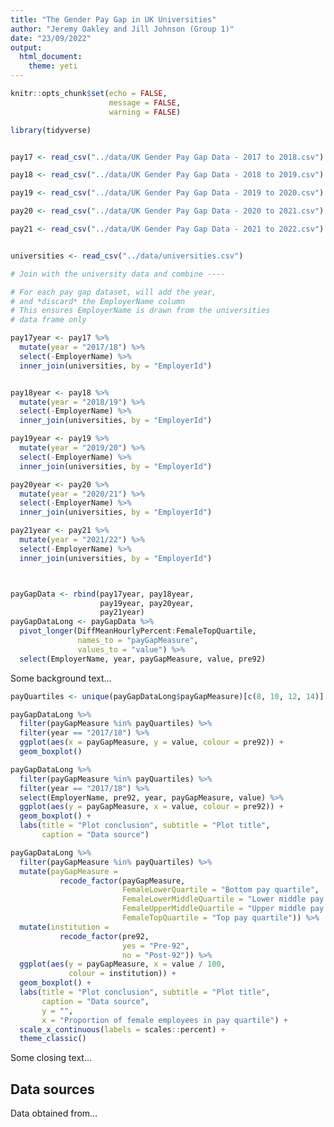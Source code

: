 ```yaml
---
title: "The Gender Pay Gap in UK Universities"
author: "Jeremy Oakley and Jill Johnson (Group 1)"
date: "23/09/2022"
output: 
  html_document:
    theme: yeti
---
```


```r
knitr::opts_chunk$set(echo = FALSE, 
                      message = FALSE, 
                      warning = FALSE)
```


```r
library(tidyverse)


pay17 <- read_csv("../data/UK Gender Pay Gap Data - 2017 to 2018.csv") 

pay18 <- read_csv("../data/UK Gender Pay Gap Data - 2018 to 2019.csv") 

pay19 <- read_csv("../data/UK Gender Pay Gap Data - 2019 to 2020.csv") 

pay20 <- read_csv("../data/UK Gender Pay Gap Data - 2020 to 2021.csv") 

pay21 <- read_csv("../data/UK Gender Pay Gap Data - 2021 to 2022.csv") 


universities <- read_csv("../data/universities.csv")

# Join with the university data and combine ----

# For each pay gap dataset, will add the year, 
# and *discard* the EmployerName column
# This ensures EmployerName is drawn from the universities
# data frame only

pay17year <- pay17 %>%
  mutate(year = "2017/18") %>%
  select(-EmployerName) %>%
  inner_join(universities, by = "EmployerId")


pay18year <- pay18 %>%
  mutate(year = "2018/19") %>%
  select(-EmployerName) %>%
  inner_join(universities, by = "EmployerId")

pay19year <- pay19 %>%
  mutate(year = "2019/20") %>%
  select(-EmployerName) %>%
  inner_join(universities, by = "EmployerId")

pay20year <- pay20 %>%
  mutate(year = "2020/21") %>%
  select(-EmployerName) %>%
  inner_join(universities, by = "EmployerId")

pay21year <- pay21 %>%
  mutate(year = "2021/22") %>%
  select(-EmployerName) %>%
  inner_join(universities, by = "EmployerId")



payGapData <- rbind(pay17year, pay18year,
                    pay19year, pay20year,
                    pay21year)
payGapDataLong <- payGapData %>%
  pivot_longer(DiffMeanHourlyPercent:FemaleTopQuartile, 
               names_to = "payGapMeasure",
               values_to = "value") %>%
  select(EmployerName, year, payGapMeasure, value, pre92)


```


Some background text...

```r
payQuartiles <- unique(payGapDataLong$payGapMeasure)[c(8, 10, 12, 14)]

payGapDataLong %>% 
  filter(payGapMeasure %in% payQuartiles) %>%
  filter(year == "2017/18") %>%
  ggplot(aes(x = payGapMeasure, y = value, colour = pre92)) +
  geom_boxplot() 
```



```r

payGapDataLong %>% 
  filter(payGapMeasure %in% payQuartiles) %>%
  filter(year == "2017/18") %>%
  select(EmployerName, pre92, year, payGapMeasure, value) %>%
  ggplot(aes(y = payGapMeasure, x = value, colour = pre92)) +
  geom_boxplot() +
  labs(title = "Plot conclusion", subtitle = "Plot title", 
       caption = "Data source")
```


```r
payGapDataLong %>% 
  filter(payGapMeasure %in% payQuartiles) %>%
  mutate(payGapMeasure = 
           recode_factor(payGapMeasure,
                         FemaleLowerQuartile = "Bottom pay quartile",
                         FemaleLowerMiddleQuartile = "Lower middle pay quartile",
                         FemaleUpperMiddleQuartile = "Upper middle pay quartile",
                         FemaleTopQuartile = "Top pay quartile")) %>%
  mutate(institution = 
           recode_factor(pre92,
                         yes = "Pre-92",
                         no = "Post-92")) %>%
  ggplot(aes(y = payGapMeasure, x = value / 100,
             colour = institution)) +
  geom_boxplot() +
  labs(title = "Plot conclusion", subtitle = "Plot title", 
       caption = "Data source",
       y = "",
       x = "Proportion of female employees in pay quartile") +
  scale_x_continuous(labels = scales::percent) +
  theme_classic()
```

Some closing text...

## Data sources

Data obtained from...
